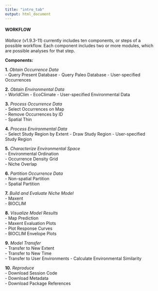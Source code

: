 ```yaml
---
title: "intro_tab"
output: html_document
---
```


#### WORKFLOW

*Wallace* (v1.9.3-11) currently includes ten components, or steps of a possible workflow. Each component includes two or more modules, which are possible analyses for that step.  

**Components:**  

**1.** *Obtain Occurrence Data*  
- Query Present Database 
- Query Paleo Database
- User-specified Occurrences

**2.** *Obtain Environmental Data*  
- WorldClim
- EcoClimate
- User-specified Environmental Data

**3.** *Process Occurrence Data*  
- Select Occurrences on Map  
- Remove Occurrences by ID  
- Spatial Thin  

**4.** *Process Environmental Data*  
- Select Study Region by Extent
- Draw Study Region
- User-specified Study Region  

**5.** *Characterize Environmental Space*  
- Environmental Ordination  
- Occurrence Density Grid  
- Niche Overlap  

**6.** *Partition Occurrence Data*  
- Non-spatial Partition  
- Spatial Partition  

**7.** *Build and Evaluate Niche Model*  
- Maxent  
- BIOCLIM  

**8.** *Visualize Model Results*  
- Map Prediction  
- Maxent Evaluation Plots  
- Plot Response Curves  
- BIOCLIM Envelope Plots  

**9.** *Model Transfer*  
- Transfer to New Extent  
- Transfer to New Time  
- Transfer to User Environments
- Calculate Environmental Similarity  

**10.** *Reproduce*  
- Download Session Code  
- Download Metadata  
- Download Package References 

